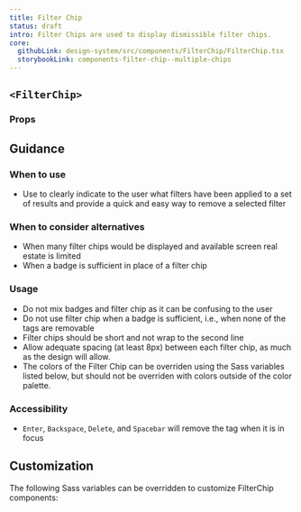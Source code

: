 ```yaml
---
title: Filter Chip
status: draft
intro: Filter Chips are used to display dismissible filter chips.
core:
  githubLink: design-system/src/components/FilterChip/FilterChip.tsx
  storybookLink: components-filter-chip--multiple-chips
---
```


## `<FilterChip>`

<StorybookExample
  componentName="filterChip"
  storyId="components-filter-chip--multiple-chips"
/>

### Props

<PropTable componentName="FilterChip" />

## Guidance

### When to use

- Use to clearly indicate to the user what filters have been applied to a set of results and provide a quick and easy way to remove a selected filter

### When to consider alternatives

- When many filter chips would be displayed and available screen real estate is limited
- When a badge is sufficient in place of a filter chip

### Usage

- Do not mix badges and filter chip as it can be confusing to the user
- Do not use filter chip when a badge is sufficient, i.e., when none of the tags are removable
- Filter chips should be short and not wrap to the second line
- Allow adequate spacing (at least 8px) between each filter chip, as much as the design will allow.
- The colors of the Filter Chip can be overriden using the Sass variables listed below, but should not be overriden with colors outside of the color palette.

### Accessibility

- `Enter`, `Backspace`, `Delete`, and `Spacebar` will remove the tag when it is in focus

## Customization

The following Sass variables can be overridden to customize FilterChip components:

<ComponentThemeOptions
  componentname="filter-chip"
/>
